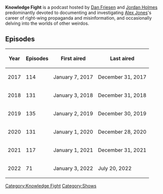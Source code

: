 {{DISPLAYTITLE:
    ''Knowledge Fight''
}}
'''Knowledge Fight''' is a podcast hosted by [[Dan Friesen]] and [[Jordan Holmes]] predominantly devoted to documenting and investigating [[Alex Jones]]'s career of right-wing propaganda and misinformation, and occasionally delving into the worlds of other weirdos.

==Episodes==

{{Main
    | 1 = List of Knowledge Fight episodes
}}
{| class="fandom-table"
!Year
!Episodes
!First aired
!Last aired
|-
|2017
|114
|January 7, 2017
|December 31, 2017
|-
|2018
|131
|January 3, 2018
|December 31, 2018
|-
|2019
|135
|January 2, 2019
|December 30, 2019
|-
|2020
|131
|January 1, 2020
|December 28, 2020
|-
|2021
|117
|January 1, 2021
|December 31, 2021
|-
|2022
|71
|January 3, 2022
|July 20, 2022
|}

[[Category:Knowledge Fight]]
[[Category:Shows]]